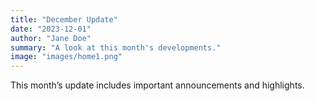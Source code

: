 ```yaml
---
title: "December Update"
date: "2023-12-01"
author: "Jane Doe"
summary: "A look at this month's developments."
image: "images/home1.png"
---
```


This month's update includes important announcements and highlights.
